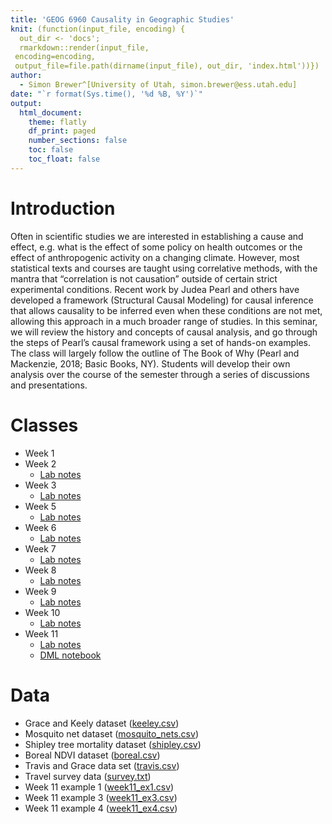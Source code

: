 ```yaml
---
title: 'GEOG 6960 Causality in Geographic Studies'
knit: (function(input_file, encoding) {
  out_dir <- 'docs';
  rmarkdown::render(input_file,
 encoding=encoding,
 output_file=file.path(dirname(input_file), out_dir, 'index.html'))})
author:
  - Simon Brewer^[University of Utah, simon.brewer@ess.utah.edu]
date: "`r format(Sys.time(), '%d %B, %Y')`"
output:
  html_document:
    theme: flatly
    df_print: paged
    number_sections: false
    toc: false
    toc_float: false
---
```


# Introduction

Often in scientific studies we are interested in establishing a cause and effect, e.g. what is the effect of some policy on health outcomes or the effect of anthropogenic activity on a changing climate. However, most statistical texts and courses are taught using correlative methods, with the mantra that “correlation is not causation” outside of certain strict experimental conditions. Recent work by Judea Pearl and others have developed a framework (Structural Causal Modeling) for causal inference that allows causality to be inferred even when these conditions are not met, allowing this approach in a much broader range of studies. In this seminar, we will review the history and concepts of causal analysis, and go through the steps of Pearl’s causal framework using a set of hands-on examples. The class will largely follow the outline of The Book of Why (Pearl and Mackenzie, 2018; Basic Books, NY). Students will develop their own analysis over the course of the semester through a series of discussions and presentations.

# Classes

- Week 1
- Week 2
    - [Lab notes][lab2]
- Week 3
    - [Lab notes][lab3]
- Week 5
    - [Lab notes][lab5]
- Week 6
    - [Lab notes][lab6]
- Week 7
    - [Lab notes][lab7]
- Week 8
    - [Lab notes][lab8]
- Week 9
    - [Lab notes][lab9]
- Week 10
    - [Lab notes][lab10]
- Week 11
    - [Lab notes][lab11]
    - [DML notebook][wk11_nb]

# Data

- Grace and Keely dataset ([keeley.csv][keeley])
- Mosquito net dataset ([mosquito_nets.csv][mosquito])
- Shipley tree mortality dataset ([shipley.csv][shipley])
- Boreal NDVI dataset ([boreal.csv][boreal])
- Travis and Grace data set ([travis.csv][travis])
- Travel survey data ([survey.txt][survey])
- Week 11 example 1  ([week11_ex1.csv][wk11_1])
- Week 11 example 3  ([week11_ex3.csv][wk11_3])
- Week 11 example 4  ([week11_ex4.csv][wk11_4])

[lab2]: https://simonbrewer.github.io/geog6960_causal/GEOG6960_Week2.html
[lab3]: https://simonbrewer.github.io/geog6960_causal/GEOG6960_Week3.html
[lab5]: https://simonbrewer.github.io/geog6960_causal/GEOG6960_Week5.html
[lab6]: https://simonbrewer.github.io/geog6960_causal/GEOG6960_Week6.html
[lab7]: https://simonbrewer.github.io/geog6960_causal/GEOG6960_Week7.html
[lab8]: https://simonbrewer.github.io/geog6960_causal/GEOG6960_Week8.html
[lab9]: https://simonbrewer.github.io/geog6960_causal/GEOG6960_Week9.html
[lab10]: https://simonbrewer.github.io/geog6960_causal/GEOG6960_Week10.html
[lab11]: https://simonbrewer.github.io/geog6960_causal/GEOG6960_Week11.html

[keeley]: https://drive.google.com/file/d/1_pOumBe6a783Jap4oyQlF0uJ_IwmjqpZ/view?usp=drive_link
[mosquito]: https://drive.google.com/file/d/1TbscKcYSuDhOg_FPhb5faIPyNGuNdTUA/view?usp=sharing
[shipley]: https://drive.google.com/file/d/14MNcR3IT2GsVvHAb1P2r5gZAmiIjoomZ/view?usp=sharing
[boreal]: https://drive.google.com/file/d/1Kl_nqCETZyg92RL2lVdtGaWcfSDcXE_x/view?usp=sharing
[travis]: https://drive.google.com/file/d/1CG__WvPOvS_5yUfAoNE4ovD7u77sH_rq/view?usp=sharing
[survey]: https://drive.google.com/file/d/1odUn9ofSnjnde46rNAUA7kT2DJRyGTyz/view?usp=sharing
[wk11_1]: https://drive.google.com/file/d/1QVHGP-JLc0BDdrqqhKe3AT_Y4qfkh3Ce/view?usp=sharing
[wk11_3]: https://drive.google.com/file/d/19IE2XiJ2wwAH9la3YPlh2llWu-Gs6Zar/view?usp=sharing
[wk11_4]: https://drive.google.com/file/d/1DLxuAJgvnG0PcQwqD-nDD_JLiH7kT75B/view?usp=sharing

[wk11_nb]: https://github.com/simonbrewer/geog6960_causal/blob/main/GEOG6960_Week11_2.ipynb